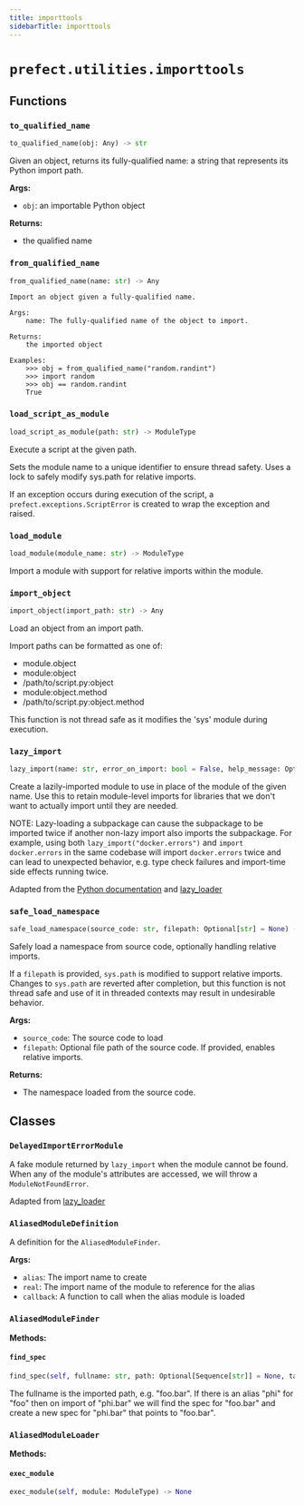 ```yaml
---
title: importtools
sidebarTitle: importtools
---
```


# `prefect.utilities.importtools`

## Functions

### `to_qualified_name`

```python
to_qualified_name(obj: Any) -> str
```


Given an object, returns its fully-qualified name: a string that represents its
Python import path.

**Args:**
- `obj`: an importable Python object

**Returns:**
- the qualified name


### `from_qualified_name`

```python
from_qualified_name(name: str) -> Any
```



    Import an object given a fully-qualified name.

    Args:
        name: The fully-qualified name of the object to import.

    Returns:
        the imported object

    Examples:
        >>> obj = from_qualified_name("random.randint")
        >>> import random
        >>> obj == random.randint
        True
    

### `load_script_as_module`

```python
load_script_as_module(path: str) -> ModuleType
```


Execute a script at the given path.

Sets the module name to a unique identifier to ensure thread safety.
Uses a lock to safely modify sys.path for relative imports.

If an exception occurs during execution of the script, a
`prefect.exceptions.ScriptError` is created to wrap the exception and raised.


### `load_module`

```python
load_module(module_name: str) -> ModuleType
```


Import a module with support for relative imports within the module.


### `import_object`

```python
import_object(import_path: str) -> Any
```


Load an object from an import path.

Import paths can be formatted as one of:
- module.object
- module:object
- /path/to/script.py:object
- module:object.method
- /path/to/script.py:object.method

This function is not thread safe as it modifies the 'sys' module during execution.


### `lazy_import`

```python
lazy_import(name: str, error_on_import: bool = False, help_message: Optional[str] = None) -> ModuleType
```


Create a lazily-imported module to use in place of the module of the given name.
Use this to retain module-level imports for libraries that we don't want to
actually import until they are needed.

NOTE: Lazy-loading a subpackage can cause the subpackage to be imported
twice if another non-lazy import also imports the subpackage. For example,
using both `lazy_import("docker.errors")` and `import docker.errors` in the
same codebase will import `docker.errors` twice and can lead to unexpected
behavior, e.g. type check failures and import-time side effects running
twice.

Adapted from the [Python documentation][1] and [lazy_loader][2]

[1]: https://docs.python.org/3/library/importlib.html#implementing-lazy-imports
[2]: https://github.com/scientific-python/lazy_loader


### `safe_load_namespace`

```python
safe_load_namespace(source_code: str, filepath: Optional[str] = None) -> dict[str, Any]
```


Safely load a namespace from source code, optionally handling relative imports.

If a `filepath` is provided, `sys.path` is modified to support relative imports.
Changes to `sys.path` are reverted after completion, but this function is not thread safe
and use of it in threaded contexts may result in undesirable behavior.

**Args:**
- `source_code`: The source code to load
- `filepath`: Optional file path of the source code. If provided, enables relative imports.

**Returns:**
- The namespace loaded from the source code.


## Classes

### `DelayedImportErrorModule`


A fake module returned by `lazy_import` when the module cannot be found. When any
of the module's attributes are accessed, we will throw a `ModuleNotFoundError`.

Adapted from [lazy_loader][1]

[1]: https://github.com/scientific-python/lazy_loader


### `AliasedModuleDefinition`


A definition for the `AliasedModuleFinder`.

**Args:**
- `alias`: The import name to create
- `real`: The import name of the module to reference for the alias
- `callback`: A function to call when the alias module is loaded


### `AliasedModuleFinder`

**Methods:**

#### `find_spec`

```python
find_spec(self, fullname: str, path: Optional[Sequence[str]] = None, target: Optional[ModuleType] = None) -> Optional[ModuleSpec]
```

The fullname is the imported path, e.g. "foo.bar". If there is an alias "phi"
for "foo" then on import of "phi.bar" we will find the spec for "foo.bar" and
create a new spec for "phi.bar" that points to "foo.bar".


### `AliasedModuleLoader`

**Methods:**

#### `exec_module`

```python
exec_module(self, module: ModuleType) -> None
```
